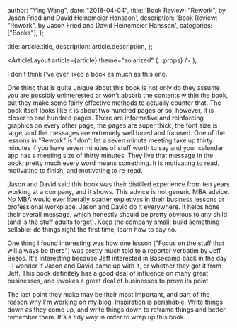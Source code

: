 
  author: "Ying Wang",
  date: "2018-04-04",
  title: 'Book Review: "Rework", by Jason Fried and David Heinemeier Hansson',
  description:
    'Book Review: "Rework", by Jason Fried and David Heinemeier Hansson',
  categories: ["Books"],
};

  title: article.title,
  description: article.description,
};

  <ArticleLayout article={article} theme="solarized" {...props} />
);

I don't think I've ever liked a book as much as this one.

One thing that is quite unique about this book is not only do they assume you are possibly uninterested or won't absorb the contents within the book, but they make some fairly effective methods to actually counter that. The book itself looks like it is about two hundred pages or so; however, it is closer to one hundred pages. There are informative and reinforcing graphics on every other page, the pages are super thick, the font size is large, and the messages are extremely well toned and focused. One of the lessons in "Rework" is "don't let a seven minute meeting take up thirty minutes if you have seven minutes of stuff worth to say and your calendar app has a meeting size of thirty minutes. They live that message in the book; pretty much every word means something. It is motivating to read, motivating to finish, and motivating to re-read.

Jason and David said this book was their distilled experience from ten years working at a company, and it shows. This advice is not generic MBA advice. No MBA would ever liberally scatter expletives in their business lessons or professional workplace. Jason and David do it everywhere. It helps hone their overall message, which honestly should be pretty obvious to any child (and is the stuff adults forget). Keep the company small; build something sellable; do things right the first time; learn how to say no.

One thing I found interesting was how one lesson ("Focus on the stuff that will always be there") was pretty much told to a reporter verbatim by Jeff Bezos. It's interesting because Jeff interested in Basecamp back in the day - I wonder if Jason and David came up with it, or whether they got it from Jeff. This book definitely has a good deal of influence on many great businesses, and invokes a great deal of businesses to prove its point.

The last point they make may be their most important, and part of the reason why I'm working on my blog. Inspiration is perishable. Write things down as they come up, and write things down to reframe things and better remember them. It's a tidy way in order to wrap up this book.
